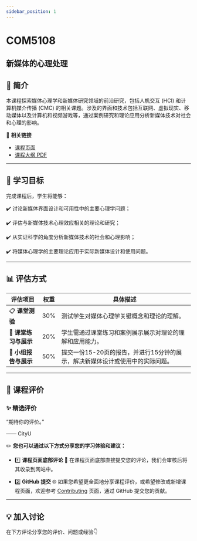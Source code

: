```yaml
---
sidebar_position: 1
---
```


# COM5108
## 新媒体的心理处理

## **📘 简介**
本课程探索媒体心理学和新媒体研究领域的前沿研究，包括人机交互 (HCI) 和计算机媒介传播 (CMC) 的相关课题。涉及的界面和技术包括互联网、虚拟现实、移动媒体以及计算机和视频游戏等，通过案例研究和理论应用分析新媒体技术对社会和心理的影响。

🔗 **相关链接**
- [课程页面](https://www.cityu.edu.hk/catalogue/pg/202425/course/COM5108.htm)
- [课程大纲 PDF](https://www.cityu.edu.hk/catalogue/pg/202425/course/COM5108.pdf)

---

## **🎯 学习目标**

完成课程后，学生将能够：

✔️ 讨论新媒体界面设计和可用性中的主要心理学问题；

✔️ 评估与新媒体技术心理效应相关的理论和研究；

✔️ 从实证科学的角度分析新媒体技术的社会和心理影响；

✔️ 将媒体心理学的主要理论应用于实际新媒体设计和使用问题。

---

## **📊 评估方式**

| **评估项目**          | **权重** | **具体描述**                                                                                       |
|----------------------|---------|---------------------------------------------------------------------------------------------------|
| 📋 **课堂测验**        | 30%     | 测试学生对媒体心理学关键概念和理论的理解。                                                          |
| 📝 **课堂练习与展示**    | 20%     | 学生需通过课堂练习和案例展示展示对理论的理解和应用能力。                                              |
| 📑 **小组报告与展示**    | 50%     | 提交一份15-20页的报告，并进行15分钟的展示，解决新媒体设计或使用中的实际问题。                              |

---

## **💬 课程评价**

### ✨ **精选评价**
<div className={commentStyles.commentBox}>
    <p className={commentStyles.commentText}>
        “期待你的评价。”
    </p>
    <p className={commentStyles.commentAuthor}>—— CityU</p>
</div>

✏️ **您也可以通过以下方式分享您的学习体验和建议：**

- 1️⃣ **课程页面底部评论**
💬 在课程页面底部直接提交您的评论，我们会审核后将其收录到网站中。

- 2️⃣ **GitHub 提交**
🌐 如果您希望更全面地分享课程评价，或希望修改或新增课程页面，欢迎参考 [Contributing](https://penjc.github.io/CityU/contributing) 页面，通过 GitHub 提交您的贡献。

---

## **💡 加入讨论**

在下方评论分享您的评价、问题或经验👇
<Utterances />
